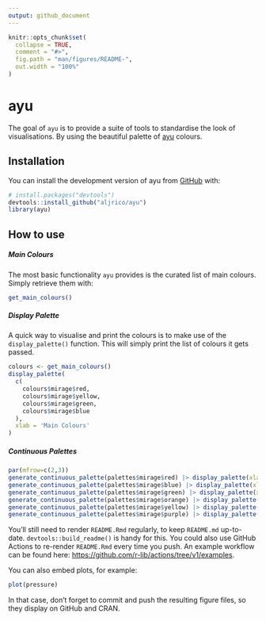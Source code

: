 ```yaml
---
output: github_document
---
```


<!-- README.md is generated from README.Rmd. Please edit that file -->

```r
knitr::opts_chunk$set(
  collapse = TRUE,
  comment = "#>",
  fig.path = "man/figures/README-",
  out.width = "100%"
)
```

# ayu

<!-- badges: start -->
<!-- badges: end -->

The goal of `ayu` is to provide a suite of tools to standardise the look of visualisations. By using the beautiful palette of [ayu](https://github.com/ayu-theme/ayu-colors) colours.

## Installation

You can install the development version of ayu from [GitHub](https://github.com/aljrico/ayu) with:

```r
# install.packages("devtools")
devtools::install_github("aljrico/ayu")
library(ayu)
```

## How to use

##### Main Colours

The most basic functionality `ayu` provides is the curated list of main colours. Simply retrieve them with:

```r
get_main_colours()
```

##### Display Palette

A quick way to visualise and print the colours is to make use of the `display_palette()` function. This will simply print the list of colours it gets passed.

```r
colours <- get_main_colours()
display_palette(
  c(
    colours$mirage$red,
    colours$mirage$yellow,
    colours$mirage$green,
    colours$mirage$blue
  ),
  xlab = 'Main Colours'
)
```

##### Continuous Palettes



```r
par(mfrow=c(2,3))
generate_continuous_palette(palettes$mirage$red) |> display_palette(xlab = 'Red')
generate_continuous_palette(palettes$mirage$blue) |> display_palette(xlab = 'Blue')
generate_continuous_palette(palettes$mirage$green) |> display_palette(xlab = 'Green')
generate_continuous_palette(palettes$mirage$orange) |> display_palette(xlab = 'Orange')
generate_continuous_palette(palettes$mirage$yellow) |> display_palette(xlab = 'Yellow')
generate_continuous_palette(palettes$mirage$purple) |> display_palette(xlab = 'Purple')
```

You'll still need to render `README.Rmd` regularly, to keep `README.md` up-to-date. `devtools::build_readme()` is handy for this. You could also use GitHub Actions to re-render `README.Rmd` every time you push. An example workflow can be found here: <https://github.com/r-lib/actions/tree/v1/examples>.

You can also embed plots, for example:

```r
plot(pressure)
```

In that case, don't forget to commit and push the resulting figure files, so they display on GitHub and CRAN.
